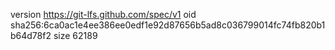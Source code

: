 version https://git-lfs.github.com/spec/v1
oid sha256:6ca0ac1e4ee386ee0edf1e92d87656b5ad8c036799014fc74fb820b1b64d78f2
size 62189
